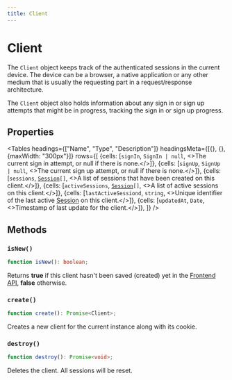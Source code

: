 ```yaml
---
title: Client
---
```




# Client

The `Client` object keeps track of the authenticated sessions in the current device. The device can be a browser, a native application or any other medium that is usually the requesting part in a request/response architecture.

The `Client` object also holds information about any sign in or sign up attempts that might be in progress, tracking the sign in or sign up progress.

## Properties

<Tables
  headings={["Name", "Type", "Description"]}
  headingsMeta={[{}, {}, {maxWidth: "300px"}]}
  rows={[
{cells: [<code>signIn</code>, <code>SignIn | null</code>, <>The current sign in attempt, or null if there is none.</>]},
{cells: [<code>signUp</code>, <code>SignUp  | null</code>, <>The current sign up attempt, or null if there is none.</>]},
{cells: [<code>sessions</code>, <code><a href="/reference-js/session">Session</a>[]</code>, <>A list of sessions that have been created on this client.</>]},
{cells: [<code>activeSessions</code>, <code><a href="/reference-js/session">Session</a>[]</code>, <>A list of active sessions on this client.</>]},
{cells: [<code>lastActiveSessiond</code>, <code>string</code>, <>Unique identifier of the last active <a href="/reference-js/session">Session</a> on this client.</>]},
{cells: [<code>updatedAt</code>, <code>Date</code>, <>Timestamp of last update for the client.</>]},
  ]}
/>

## Methods

### `isNew()`

```typescript
function isNew(): boolean;
```

Returns **true** if this client hasn't been saved (created) yet in the [Frontend API](https://reference.clerk.dev/reference/frontend-api-reference), **false** otherwise.

### `create()`

```typescript
function create(): Promise<Client>;
```

Creates a new client for the current instance along with its cookie.

### `destroy()`

```typescript
function destroy(): Promise<void>;
```

Deletes the client. All sessions will be reset.
